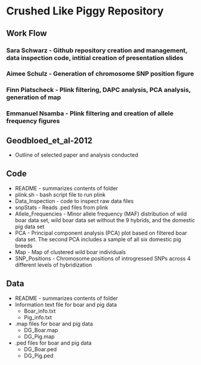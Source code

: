 # Crushed Like Piggy Repository 
## Work Flow
### Sara Schwarz - Github repository creation and management, data inspection code, intitial creation of presentation slides
### Aimee Schulz - Generation of chromosome SNP position figure
### Finn Piatscheck - Plink filtering, DAPC analysis, PCA analysis, generation of map
### Emmanuel Nsamba - Plink filtering and creation of allele frequency figures


## Geodbloed_et_al-2012
  * Outline of selected paper and analysis conducted
  
## Code
  * README - summarizes contents of folder
  * plink.sh - bash script file to run plink
  * Data_Inspection - code to inspect raw data files
  * snpStats - Reads .ped files from plink 
  * Allele_Frequencies - Minor allele frequency (MAF) distribution of wild boar data set, wild boar data set without the 9 hybrids, and the domestic pig data set
  * PCA - Principal component analysis (PCA) plot based on filtered boar data set. The second PCA includes a sample of all six domestic pig breeds
  * Map - Map of clustered wild boar individuals
  * SNP_Positions - Chromosome positions of introgressed SNPs across 4 different levels of hybridization
  
## Data
  * README - summarizes contents of folder
  * Information text file for boar and pig data
    * Boar_info.txt
    * Pig_info.txt
  * .map files for boar and pig data
    * DG_Boar.map
    * DG_Pig.map
  * .ped files for boar and pig data
    * DG_Boar.ped
    * DG_Pig.ped

